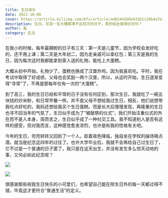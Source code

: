 ```yaml
---
title: 生日快乐
date: 2022-10-08
cover: https://article.biliimg.com/bfs/article/ad82442b0e93161c28b4a7e3a1bc6b3ca5305247.jpg
description: 生日，穷其一生大概都凑不出百次的日子，真的如此值得纪念吗？
author: 胤
category: 生活
---
```



在我小的时候，每年最期盼的日子有三天：第一天是儿童节，因为学校会发好吃的，还不用上课；第二天是大年初二，因为走亲戚可以拿红包；第三天是我的生日，因为每次这时我都能拿到家人送的礼物，能吃上大蛋糕。

大概从初中开始，礼物少了，蛋糕也换成了汉堡炸鸡，因为我喜欢吃。平时，我在考试中取得了好成绩，父母也会奖励一两个汉堡，所以，从这时开始，生日逐渐变得“寻常”了，不再是那每年仅有一次的“大蛋糕”。

到了高三，我的生日已经和平常的日子没有任何区别，那次生日，我就吃了一碗五块钱的炒米粉，和日常早餐一样。并不是父母不想给我过生日，相反，他们说想带我吃点好吃的，我妈还想给我买个生日蛋糕。而是长大后慢慢发现，再隆重的生日也寻不回当年的气氛了，生日似乎成为了“被献祭的仪式”，我们开始注重仪式的外在而不是人本身，简而言之，生日似乎成了一种社交工具。我不知道别人是否有这样的感受，但对我而言，这种感觉愈发浓烈，也许是和我的性格有关吧。

今年的生日，兜兜转转又回到了一个人。趁着夜色降临，独自坐在学校的操场喝点酒，就当是纪念这四年的过往了。也许大学毕业后，我就不会再给自己过生日了，它不过是一个普通的日子罢了，我只是在这天出生，并没有发生多么惊天动地的事，又何必如此纪念呢？

<Image
  src="https://article.biliimg.com/bfs/article/3a8ffbe4130743fa353253f177cd5d948bd940af.jpg"
  withFancyBox={true}
/>

<Image
  src="https://article.biliimg.com/bfs/article/105f4b2b35e636044921d7e29d76c690a4566ced.jpg"
  withFancyBox={true}
/>

很感谢那些祝我生日快乐的小可爱们，也希望自己能在除生日外的每一天都过得不错，毕竟这才更符合“普通生活”的定义。

